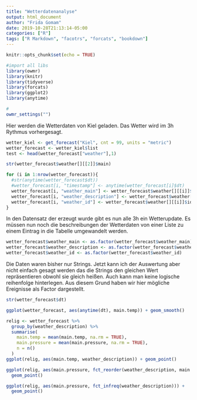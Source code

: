 ```yaml
---
title: "Wetterdatenanalyse"
output: html_document
author: "Frida Gomam"
date: 2019-10-28T21:13:14-05:00
categories: ["R"]
tags: ["R Markdown", "facotrs", "forcats", "bookdown"]
---
```


```r
knitr::opts_chunk$set(echo = TRUE)

#import all libs
library(owmr)
library(knitr)
library(tidyverse)
library(forcats)
library(ggplot2)
library(anytime)

#
owmr_settings("")
```
Hier werden die Wetterdaten von Kiel geladen.
Das Wetter wird im 3h Rythmus vorhergesagt.

```r
wetter_kiel <- get_forecast("Kiel", cnt = 99, units = "metric")
wetter_forecast <- wetter_kiel$list
test <- head(wetter_forecast["weather"],1)
```
```r
str(wetter_forecast$weather[][[2]]$main)

for (i in 1:nrow(wetter_forecast)){
  #str(anytime(wetter_forecast$dt))
  #wetter_forecast[i, "timestamp"] <- anytime(wetter_forecast[i]$dt)
  wetter_forecast[i, "weather_main"] <- wetter_forecast$weather[][[i]]$main
  wetter_forecast[i, "weather_description"] <- wetter_forecast$weather[][[i]]$description
  wetter_forecast[i, "weather_id"] <- wetter_forecast$weather[][[i]]$id
}

```
In den Datensatz der erzeugt wurde gibt es nun alle 3h ein Wetterupdate.
Es müssen nun noch die beschreibungen der Wetterdaten von einer Liste zu einem Eintrag in die Tabelle umgewandelt werden.
```r
wetter_forecast$weather_main <- as.factor(wetter_forecast$weather_main)
wetter_forecast$weather_description <- as.factor(wetter_forecast$weather_description)
wetter_forecast$weather_id <- as.factor(wetter_forecast$weather_id)
```
Die Daten waren bisher nur Strings. Jetzt kann ich der Auswertung aber nicht einfach gesagt werden das die Strings den
gleichen Wert repräsentieren obwohl sie gleich heißen. Auch kann man keine logische reihenfolge hinterlegen.
Aus diesem Grund haben wir hier mögliche Ereignisse als Factor dargestellt.

```r
str(wetter_forecast$dt)
```
```r
ggplot(wetter_forecast, aes(anytime(dt), main.temp)) + geom_smooth()
```

```r

relig <- wetter_forecast %>%
  group_by(weather_description) %>%
  summarise(
    main.temp = mean(main.temp, na.rm = TRUE),
    main.pressure = mean(main.pressure, na.rm = TRUE),
    n = n()
  )
ggplot(relig, aes(main.temp, weather_description)) + geom_point()


```
```r
ggplot(relig, aes(main.pressure, fct_reorder(weather_description, main.pressure))) +
  geom_point()

```
```r
ggplot(relig, aes(main.pressure, fct_infreq(weather_description))) +
  geom_point()

```

